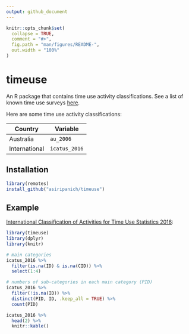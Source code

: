 ```yaml
---
output: github_document
---
```


<!-- README.md is generated from README.Rmd. Please edit that file -->

```r
knitr::opts_chunk$set(
  collapse = TRUE,
  comment = "#>",
  fig.path = "man/figures/README-",
  out.width = "100%"
)
```

# timeuse

<!-- badges: start -->
<!-- badges: end -->

An R package that contains time use activity classifications. See a list of known time use surveys [here](https://unstats.un.org/unsd/gender/timeuse/index.html).

Here are some time use activity classifications:

| Country  | Variable |
| ---- | ---- | 
| Australia | `au_2006` |
| International | `icatus_2016` |


## Installation

``` r
library(remotes)
install_github("asiripanich/timeuse")
```

## Example

[International Classification of Activities for Time Use Statistics 2016](https://unstats.un.org/unsd/classifications/Family/Detail/2083):

```r
library(timeuse)
library(dplyr)
library(knitr)

# main categories
icatus_2016 %>%
  filter(is.na(ID) & is.na(CID)) %>%
  select(1:4)

# numbers of sub-categories in each main category (PID)
icatus_2016 %>%
  filter(!is.na(ID)) %>%
  distinct(PID, ID, .keep_all = TRUE) %>%
  count(PID)

icatus_2016 %>%
  head(2) %>%
  knitr::kable()
```
